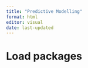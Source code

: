 ```yaml
---
title: "Predictive Modelling"
format: html
editor: visual
date: last-updated
---
```


# Load packages 
